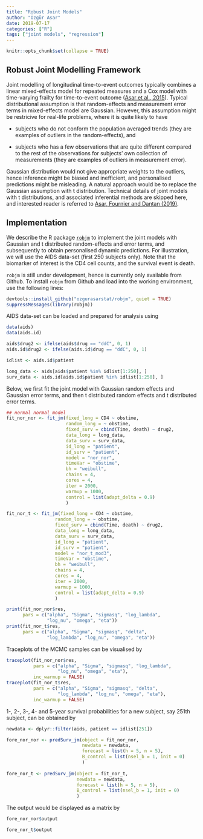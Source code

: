 ```yaml
---
title: "Robust Joint Models"
author: "Özgür Asar"
date: 2019-07-17
categories: ["R"]
tags: ["joint models", "regression"]
---
```


```r
knitr::opts_chunk$set(collapse = TRUE)
```

## Robust Joint Modelling Framework

Joint modelling of longitudinal time-to-event outcomes typically 
combines a linear mixed-effects model for repeated measures 
and a Cox model with time-varying frailty for time-to-event outcome ([Asar et al., 2015](https://academic.oup.com/ije/article/44/1/334/657852)). 
Typical distributional assumption is that random-effects and 
measurement error terms in mixed-effects model are Gaussian. 
However, this assumption might be restricive for real-life 
problems, where it is quite likely to have 

* subjects who do not 
conform the population averaged trends (they are examples of 
outliers in the random-effects), and 

* subjects who has a few 
observations that are quite different compared to the rest 
of the observations for subjects' own collection of measurements 
(they are examples of outliers in measurement error). 

Gaussian distribution would not give appropriate weights to the outliers, 
hence inference might be biased and inefficient, and personalised predictions might be 
misleading. A natural approach would be to replace the Gaussian assumption 
with t distribution. Technical details of joint models with t distributions, 
and associated inferential methods are 
skipped here, and interested reader is referred to [Asar, Fournier and Dantan (2019)](https://arxiv.org/abs/1905.00816). 

## Implementation

We describe the 
R package [`robjm`](https://github.com/ozgurasarstat/robjm) to implement the 
joint models with Gaussian and t distributed random-effects and error terms, 
and subsequently to obtain personalised dynamic predictions. 
For illustration, we will use the 
AIDS data-set (first 250 subjects only). 
Note that the biomarker of interest is the CD4 cell counts, and the 
survival event is death. 

`robjm` is still under development, hence is currently only available from Github. 
To install `robjm` from Github and load into the working environment, 
use the following lines:
```r
devtools::install_github("ozgurasarstat/robjm", quiet = TRUE)
suppressMessages(library(robjm))
```
AIDS data-set can be loaded and prepared for analysis using
```r
data(aids)
data(aids.id)

aids$drug2 <- ifelse(aids$drug == "ddC", 0, 1)
aids.id$drug2 <- ifelse(aids.id$drug == "ddC", 0, 1)

idlist <- aids.id$patient

long_data <- aids[aids$patient %in% idlist[1:250], ]
surv_data <- aids.id[aids.id$patient %in% idlist[1:250], ]
```
Below, we first fit the joint model with Gaussian random effects and 
Gaussian error terms, and then t distributed random effects and 
t distributed error terms.
```r
## normal normal model
fit_nor_nor <- fit_jm(fixed_long = CD4 ~ obstime, 
                      random_long = ~ obstime, 
                      fixed_surv = cbind(Time, death) ~ drug2, 
                      data_long = long_data,
                      data_surv = surv_data,
                      id_long = "patient",
                      id_surv = "patient",
                      model = "nor_nor",
                      timeVar = "obstime",
                      bh = "weibull",
                      chains = 4,
                      cores = 4,
                      iter = 2000,
                      warmup = 1000,
                      control = list(adapt_delta = 0.9)
                      )

fit_nor_t <- fit_jm(fixed_long = CD4 ~ obstime,
                  random_long = ~ obstime,
                  fixed_surv = cbind(Time, death) ~ drug2,
                  data_long = long_data,
                  data_surv = surv_data,
                  id_long = "patient",
                  id_surv = "patient",
                  model = "nor_t_mod3",
                  timeVar = "obstime",
                  bh = "weibull",
                  chains = 4,
                  cores = 4,
                  iter = 2000,
                  warmup = 1000,
                  control = list(adapt_delta = 0.9)
                  )
```

```r
print(fit_nor_nor$res, 
      pars = c("alpha", "Sigma", "sigmasq", "log_lambda", 
               "log_nu", "omega", "eta"))
print(fit_nor_t$res, 
      pars = c("alpha", "Sigma", "sigmasq", "delta", 
               "log_lambda", "log_nu", "omega", "eta"))
```
Traceplots of the MCMC samples can be visualised by
```r
traceplot(fit_nor_nor$res, 
          pars = c("alpha", "Sigma", "sigmasq", "log_lambda", 
                   "log_nu", "omega", "eta"),
          inc_warmup = FALSE)
traceplot(fit_nor_t$res, 
          pars = c("alpha", "Sigma", "sigmasq", "delta", 
                   "log_lambda", "log_nu", "omega", "eta"),
          inc_warmup = FALSE)
```
1-, 2-, 3-, 4- and 5-year survival probabilities for a new subject, 
say 251th subject, can be obtained by
```r
newdata <- dplyr::filter(aids, patient == idlist[251])

fore_nor_nor <- predSurv_jm(object = fit_nor_nor, 
                            newdata = newdata, 
                            forecast = list(h = 5, n = 5),
                            B_control = list(nsel_b = 1, init = 0)
                            )
 
fore_nor_t <- predSurv_jm(object = fit_nor_t, 
                          newdata = newdata, 
                          forecast = list(h = 5, n = 5),
                          B_control = list(nsel_b = 1, init = 0)
                          ) 
```
The output would be displayed as a matrix by
```r
fore_nor_nor$output

fore_nor_t$output
```
